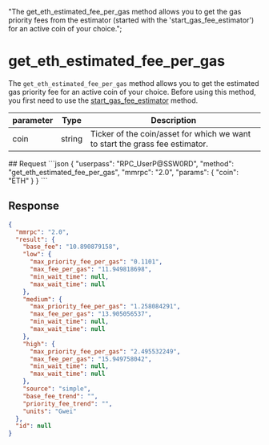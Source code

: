  "The get_eth_estimated_fee_per_gas method allows you to get the gas priority fees from the estimator (started with the 'start_gas_fee_estimator') for an active coin of your choice.";

# get\_eth\_estimated\_fee\_per\_gas

The `get_eth_estimated_fee_per_gas` method allows you to get the estimated gas priority fee for an active coin of your choice. Before using this method, you first need to use the [start\_gas\_fee\_estimator](/komodo-defi-framework/api/v20/start_gas_fee_estimator) method.

| parameter                                  | Type    | Description                                                                                        |
| ------------------------------------------ | ------- | -------------------------------------------------------------------------------------------------- |
| coin                                       | string  | Ticker of the coin/asset for which we want to start the grass fee estimator.               	    |

<CodeGroup title="" tag="POST" label="get_eth_estimated_fee_per_gas" mm2MethodDecorate="true">
## Request
  ```json
  {
    "userpass": "RPC_UserP@SSW0RD",
    "method": "get_eth_estimated_fee_per_gas",
    "mmrpc": "2.0",
    "params": {
      "coin": "ETH"
    }
  }
  ```
</CodeGroup>

## Response

```json
{
  "mmrpc": "2.0",
  "result": {
    "base_fee": "10.890879158",
    "low": {
      "max_priority_fee_per_gas": "0.1101",
      "max_fee_per_gas": "11.949818698",
      "min_wait_time": null,
      "max_wait_time": null
    },
    "medium": {
      "max_priority_fee_per_gas": "1.258084291",
      "max_fee_per_gas": "13.905056537",
      "min_wait_time": null,
      "max_wait_time": null
    },
    "high": {
      "max_priority_fee_per_gas": "2.495532249",
      "max_fee_per_gas": "15.949758042",
      "min_wait_time": null,
      "max_wait_time": null
    },
    "source": "simple",
    "base_fee_trend": "",
    "priority_fee_trend": "",
    "units": "Gwei"
  },
  "id": null
}

```